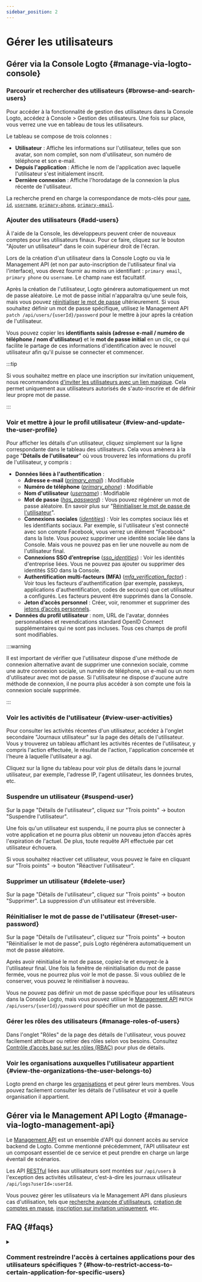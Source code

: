 ```yaml
---
sidebar_position: 2
---
```


# Gérer les utilisateurs

## Gérer via la Console Logto \{#manage-via-logto-console}

### Parcourir et rechercher des utilisateurs \{#browse-and-search-users}

Pour accéder à la fonctionnalité de gestion des utilisateurs dans la Console Logto, accédez à <CloudLink to="/users">Console > Gestion des utilisateurs</CloudLink>. Une fois sur place, vous verrez une vue en tableau de tous les utilisateurs.

Le tableau se compose de trois colonnes :

- **Utilisateur** : Affiche les informations sur l'utilisateur, telles que son avatar, son nom complet, son nom d'utilisateur, son numéro de téléphone et son e-mail.
- **Depuis l'application** : Affiche le nom de l'application avec laquelle l'utilisateur s'est initialement inscrit.
- **Dernière connexion** : Affiche l'horodatage de la connexion la plus récente de l'utilisateur.

La recherche prend en charge la correspondance de mots-clés pour [`name`](/user-management/user-data#name), [`id`](/user-management/user-data#id), [`username`](/user-management/user-data#username), [`primary-phone`](/user-management/user-data#primary_phone), [`primary-email`](/user-management/user-data#primary_email).

### Ajouter des utilisateurs \{#add-users}

À l'aide de la Console, les développeurs peuvent créer de nouveaux comptes pour les utilisateurs finaux. Pour ce faire, cliquez sur le bouton "Ajouter un utilisateur" dans le coin supérieur droit de l'écran.

Lors de la création d'un utilisateur dans la Console Logto ou via le Management API (et non par auto-inscription de l'utilisateur final via l'interface), vous devez fournir au moins un identifiant : `primary email`, `primary phone` ou `username`. Le champ `name` est facultatif.

Après la création de l'utilisateur, Logto générera automatiquement un mot de passe aléatoire. Le mot de passe initial n'apparaîtra qu'une seule fois, mais vous pouvez [réinitialiser le mot de passe](./manage-users#reset-user-password) ultérieurement. Si vous souhaitez définir un mot de passe spécifique, utilisez le Management API `patch /api/users/{userId}/password` pour le mettre à jour après la création de l'utilisateur.

Vous pouvez copier les **identifiants saisis (adresse e-mail / numéro de téléphone / nom d'utilisateur)** et le **mot de passe initial** en un clic, ce qui facilite le partage de ces informations d'identification avec le nouvel utilisateur afin qu'il puisse se connecter et commencer.

:::tip

Si vous souhaitez mettre en place une inscription sur invitation uniquement, nous recommandons [d'inviter les utilisateurs avec un lien magique](/end-user-flows/sign-up-and-sign-in/disable-user-registration#option-1-invite-user-with-magic-link-recommended). Cela permet uniquement aux utilisateurs autorisés de s'auto-inscrire et de définir leur propre mot de passe.

:::

### Voir et mettre à jour le profil utilisateur \{#view-and-update-the-user-profile}

Pour afficher les détails d'un utilisateur, cliquez simplement sur la ligne correspondante dans le tableau des utilisateurs. Cela vous amènera à la page "**Détails de l'utilisateur**" où vous trouverez les informations du profil de l'utilisateur, y compris :

- **Données liées à l'authentification** :
  - **Adresse e-mail** (_[primary_email](/user-management/user-data#primary_email)_) : Modifiable
  - **Numéro de téléphone** (_[primary_phone](/user-management/user-data#primary_phone)_) : Modifiable
  - **Nom d'utilisateur** (_[username](/user-management/user-data#username)_) : Modifiable
  - **Mot de passe** (_[has_password](/user-management/user-data#has_password)_) : Vous pouvez régénérer un mot de passe aléatoire. En savoir plus sur "[Réinitialiser le mot de passe de l'utilisateur](#reset-user-password)".
  - **Connexions sociales** (_[identities](/user-management/user-data#social-identities)_) : Voir les comptes sociaux liés et les identifiants sociaux. Par exemple, si l'utilisateur s'est connecté avec son compte Facebook, vous verrez un élément "Facebook" dans la liste. Vous pouvez supprimer une identité sociale liée dans la Console. Mais vous ne pouvez pas en lier une nouvelle au nom de l'utilisateur final.
  - **Connexions SSO d’entreprise** (_[sso_identities](/user-management/user-data#sso-identities)_) : Voir les identités d'entreprise liées. Vous ne pouvez pas ajouter ou supprimer des identités SSO dans la Console.
  - **Authentification multi-facteurs (MFA)** (_[mfa_verification_factor](/user-management/user-data#mfa_verification_factors)_) : Voir tous les facteurs d'authentification (par exemple, passkeys, applications d'authentification, codes de secours) que cet utilisateur a configurés. Les facteurs peuvent être supprimés dans la Console.
  - **Jeton d’accès personnel** : Créer, voir, renommer et supprimer des [jetons d’accès personnels](/user-management/personal-access-token).
- **Données du profil utilisateur** : nom, URL de l'avatar, données personnalisées et revendications standard OpenID Connect supplémentaires qui ne sont pas incluses. Tous ces champs de profil sont modifiables.

:::warning

Il est important de vérifier que l'utilisateur dispose d'une méthode de connexion alternative avant de supprimer une connexion sociale, comme une autre connexion sociale, un numéro de téléphone, un e-mail ou un nom d'utilisateur avec mot de passe. Si l'utilisateur ne dispose d'aucune autre méthode de connexion, il ne pourra plus accéder à son compte une fois la connexion sociale supprimée.

:::

### Voir les activités de l'utilisateur \{#view-user-activities}

Pour consulter les activités récentes d'un utilisateur, accédez à l'onglet secondaire "Journaux utilisateur" sur la page des détails de l'utilisateur. Vous y trouverez un tableau affichant les activités récentes de l'utilisateur, y compris l'action effectuée, le résultat de l'action, l'application concernée et l'heure à laquelle l'utilisateur a agi.

Cliquez sur la ligne du tableau pour voir plus de détails dans le journal utilisateur, par exemple, l'adresse IP, l'agent utilisateur, les données brutes, etc.

### Suspendre un utilisateur \{#suspend-user}

Sur la page "Détails de l'utilisateur", cliquez sur "Trois points" -> bouton "Suspendre l'utilisateur".

Une fois qu'un utilisateur est suspendu, il ne pourra plus se connecter à votre application et ne pourra plus obtenir un nouveau jeton d’accès après l'expiration de l'actuel. De plus, toute requête API effectuée par cet utilisateur échouera.

Si vous souhaitez réactiver cet utilisateur, vous pouvez le faire en cliquant sur "Trois points" -> bouton "Réactiver l'utilisateur".

### Supprimer un utilisateur \{#delete-user}

Sur la page "Détails de l'utilisateur", cliquez sur "Trois points" -> bouton "Supprimer". La suppression d'un utilisateur est irréversible.

### Réinitialiser le mot de passe de l'utilisateur \{#reset-user-password}

Sur la page "Détails de l'utilisateur", cliquez sur "Trois points" -> bouton "Réinitialiser le mot de passe", puis Logto régénérera automatiquement un mot de passe aléatoire.

Après avoir réinitialisé le mot de passe, copiez-le et envoyez-le à l'utilisateur final. Une fois la fenêtre de réinitialisation du mot de passe fermée, vous ne pourrez plus voir le mot de passe. Si vous oubliez de le conserver, vous pouvez le réinitialiser à nouveau.

Vous ne pouvez pas définir un mot de passe spécifique pour les utilisateurs dans la Console Logto, mais vous pouvez utiliser le [Management API](/integrate-logto/interact-with-management-api) `PATCH /api/users/{userId}/password` pour spécifier un mot de passe.

### Gérer les rôles des utilisateurs \{#manage-roles-of-users}

Dans l'onglet "Rôles" de la page des détails de l'utilisateur, vous pouvez facilement attribuer ou retirer des rôles selon vos besoins. Consultez [Contrôle d’accès basé sur les rôles (RBAC)](/authorization/role-based-access-control) pour plus de détails.

### Voir les organisations auxquelles l'utilisateur appartient \{#view-the-organizations-the-user-belongs-to}

Logto prend en charge les [organisations](/organizations/organization-management) et peut gérer leurs membres. Vous pouvez facilement consulter les détails de l'utilisateur et voir à quelle organisation il appartient.

## Gérer via le Management API Logto \{#manage-via-logto-management-api}

Le [Management API](/concepts/core-service/#management-api) est un ensemble d'API qui donnent accès au service backend de Logto. Comme mentionné précédemment, l'API utilisateur est un composant essentiel de ce service et peut prendre en charge un large éventail de scénarios.

Les API [RESTful](https://en.wikipedia.org/wiki/Representational_state_transfer) liées aux utilisateurs sont montées sur `/api/users` à l'exception des activités utilisateur, c'est-à-dire les journaux utilisateur `/api/logs?userId=:userId`.

Vous pouvez gérer les utilisateurs via le Management API dans plusieurs cas d'utilisation, tels que [recherche avancée d'utilisateurs](/user-management/advanced-user-search), [création de comptes en masse](https://openapi.logto.io/operation/operation-createuser), [inscription sur invitation uniquement](/end-user-flows/sign-up-and-sign-in/disable-user-registration), etc.

## FAQ \{#faqs}

<details>

<summary>

### Comment restreindre l'accès à certaines applications pour des utilisateurs spécifiques ? \{#how-to-restrict-access-to-certain-application-for-specific-users}

</summary>

En raison de la nature [Omni-sign-in](https://logto.io/products/omni-sign-in) de Logto, il n'est pas conçu pour restreindre l'accès des utilisateurs à certaines applications avant l'authentification.
Cependant, vous pouvez toujours concevoir des rôles et des permissions spécifiques à l'application pour protéger vos ressources API, et valider les permissions lors de l'accès à l'API après la connexion réussie de l'utilisateur.
Consultez Autorisation : [Contrôle d’accès basé sur les rôles (RBAC)](/authorization/role-based-access-control) pour plus d'informations.

</details>
